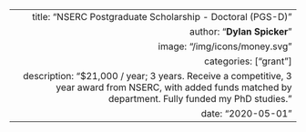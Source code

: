 ---
  title: "NSERC Postgraduate Scholarship - Doctoral (PGS-D)"
  author: "**Dylan Spicker**"
  image: "/img/icons/money.svg"
  categories: ["grant"]
  description: "$21,000 / year; 3 years. Receive a competitive, 3 year award from NSERC, with added funds matched by department. Fully funded my PhD studies."
  date: "2020-05-01"
---  
